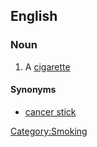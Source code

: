 ==English==
===Noun===
{{en-noun}}
# {{slang}} A [[cigarette]]
====Synonyms====
* [[cancer stick]]
[[Category:Smoking]]